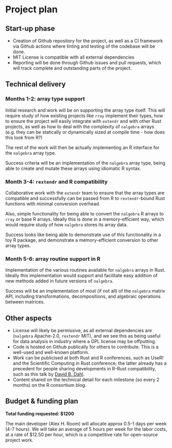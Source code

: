 # Project plan

## Start-up phase
<!--
Covering the planning phase, this section should provide a relatively
detailed plan of how work will start on the project. This section is
important because projects need to get up and running quickly.


 - [ ] Setting up collaboration platform inc. code for contributors etc.
 - [ ] Licence decisions
 - [ ] Reporting framework
-->
- Creation of Github repository for the project, as well as a CI framework via Github actions where linting and testing of the codebase will be done.
- MIT License is compatible with all external dependencies
- Reporting will be done through Github issues and pull requests, which will track complete and outstanding parts of the project.


## Technical delivery
<!--
Covering the actual delivery of the project this section should
provide at least a high-level description of the implementation.

Including target dates is really important as you need to be committed
and the ISC need to have a means of tracking delivery
-->
### Months 1-2: array type support
Initial research and work will be on supporting the array type itself. This will require study of how existing projects like `rray` implement their types, how to ensure the project will easily integrate with `extendr` and with other Rust projects, as well as how to deal with the complexity of `nalgebra` arrays (e.g. they can be statically or dynamically sized at compile time - how does this look from R?)

The rest of the work will then be actually implementing an R interface for the `nalgebra` array type.

Success criteria will be an implementation of the `nalgebra` array type, being able to create and mutate these arrays using idiomatic R syntax.

### Month 3-4: `rextendr` and R compatibility
Collaborative work with the `extendr` team to ensure that the array types are compatible and successfully can be passed from R to `rextendr`-bound Rust functions with minimal conversion overhead.

Also, simple functionality for being able to convert the `nalgebra` R arrays to `rray` or base R arrays. Ideally this is done in a memory-efficient way, which would require study of how `nalgebra` stores its array data.

Success looks like being able to demonstrate use of this functionality in a toy R package, and demonstrate a memory-efficient conversion to other array types.

### Month 5-6: array routine support in R
Implementation of the various routines available for `nalgebra` arrays in Rust. Ideally this implementation would support and facilitate easy addition of new methods added in future versions of `nalgebra`.

Success will be an implementation of most (if not all) of the `nalgebra` matrix API, including transformations, decompositions, and algebraic operations between matrices.

## Other aspects

<!--
How will you ensure that your work is available to the widest number
of people? Please specify the open-source or creative commons license(s)
you will use, how you will host your code so that others can contribute,
and how you will publicize your work. We encourage you to plan content
to be shared quarterly on the R Consortium blog.

 - [ ] Announcement post
 - [ ] Delivery blog post
 - [ ] Social media
 - [ ] UseR!
 - [ ] ISC meetings
-->
- License will likely be permissive, as all external dependencies are (`nalgebra` Apache-2.0, `rextendr` MIT), and we see this as being useful for data analysis in industry where a GPL license may be offputting.
- Code is hosted on Github publically for others to contribute. This is a well-used and well-known platform.
- Work can be publicised at both Rust and R conferences, such as UseR! and the Scientific Computing in Rust conference; the latter already has a precedent for people sharing developments in R-Rust compatibility, such as this talk by [David B. Dahl](https://www.youtube.com/watch?v=-qGhAZnntgA).
- Content shared on the technical detail for each milestone (so every 2 months) on the R consortium blog.


## Budget & funding plan

<!--
Outline the milestones for development and how much funding will be
required for each stage (as payments will be tied to project milestone
completion). Each milestone should specify the work to be done and the
expected outcomes, providing enough detail for the ISC to understand
the scope of the project work and assess the likelihood of success.

We expect that most of the budget will be allocated
for labor costs. We do not cover indirect costs. The ISC grants cannot
cover such things as travel, lodging, food, journal publication fees,
or personal hardware. Cloud services may be covered if they are specific
to the project and the project period. The ISC reserves the right to vet
how funds are used for each project separately. If in doubt, please reach
out to us.
-->
**Total funding requested: $1200**

The main developer (Alex H. Room) will allocate approx 0.5-1 days per week (4-7 hours). We will take an average of 5 hours per week for the labor costs, at a rate of $12.50 per hour, which is a competitive rate for open-source project work.
